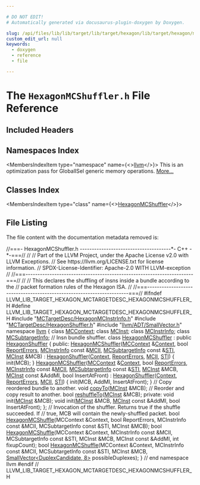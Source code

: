 ```yaml
---

# DO NOT EDIT!
# Automatically generated via docusaurus-plugin-doxygen by Doxygen.

slug: /api/files/lib/lib/target/lib/target/hexagon/lib/target/hexagon/mctargetdesc/hexagonmcshuffler-h
custom_edit_url: null
keywords:
  - doxygen
  - reference
  - file

---
```





# The `HexagonMCShuffler.h` File Reference

<DoxygenPage pluginConfig={pluginConfig}>



## Included Headers

<IncludesList>
<IncludesListItem
  filePath="MCTargetDesc/HexagonMCInstrInfo.h"
  permalink="/docs/api/files/lib/lib/target/lib/target/hexagon/lib/target/hexagon/mctargetdesc/hexagonmcinstrinfo-h"
  isLocal="true" />
<IncludesListItem
  filePath="MCTargetDesc/HexagonShuffler.h"
  permalink="/docs/api/files/lib/lib/target/lib/target/hexagon/lib/target/hexagon/mctargetdesc/hexagonshuffler-h"
  isLocal="true" />
<IncludesListItem
  filePath="llvm/ADT/SmallVector.h"
  permalink="/docs/api/files/include/include/llvm/include/llvm/adt/smallvector-h"
  isLocal="true" />
</IncludesList>

## Namespaces Index

<MembersIndex>

<MembersIndexItem
  type="namespace"
  name={<><a href="/docs/api/namespaces/llvm">llvm</a></>}>
This is an optimization pass for GlobalISel generic memory operations. <a href="/docs/api/namespaces/llvm/#details">More...</a>
</MembersIndexItem>

</MembersIndex>

## Classes Index

<MembersIndex>

<MembersIndexItem
  type="class"
  name={<><a href="/docs/api/classes/llvm/hexagonmcshuffler">HexagonMCShuffler</a></>}>
</MembersIndexItem>

</MembersIndex>


## File Listing

The file content with the documentation metadata removed is:

<ProgramListing>

<Link id="l00001" /><CodeLine lineNumber="1"><span class="doxyHighlightComment">//===- HexagonMCShuffler.h --------------------------------------&#42;- C++ -&#42;-===//</span></CodeLine>
<Link id="l00002" /><CodeLine lineNumber="2"><span class="doxyHighlightComment">//</span></CodeLine>
<Link id="l00003" /><CodeLine lineNumber="3"><span class="doxyHighlightComment">// Part of the LLVM Project, under the Apache License v2.0 with LLVM Exceptions.</span></CodeLine>
<Link id="l00004" /><CodeLine lineNumber="4"><span class="doxyHighlightComment">// See https://llvm.org/LICENSE.txt for license information.</span></CodeLine>
<Link id="l00005" /><CodeLine lineNumber="5"><span class="doxyHighlightComment">// SPDX-License-Identifier: Apache-2.0 WITH LLVM-exception</span></CodeLine>
<Link id="l00006" /><CodeLine lineNumber="6"><span class="doxyHighlightComment">//</span></CodeLine>
<Link id="l00007" /><CodeLine lineNumber="7"><span class="doxyHighlightComment">//===----------------------------------------------------------------------===//</span></CodeLine>
<Link id="l00008" /><CodeLine lineNumber="8"><span class="doxyHighlightComment">//</span></CodeLine>
<Link id="l00009" /><CodeLine lineNumber="9"><span class="doxyHighlightComment">// This declares the shuffling of insns inside a bundle according to the</span></CodeLine>
<Link id="l00010" /><CodeLine lineNumber="10"><span class="doxyHighlightComment">// packet formation rules of the Hexagon ISA.</span></CodeLine>
<Link id="l00011" /><CodeLine lineNumber="11"><span class="doxyHighlightComment">//</span></CodeLine>
<Link id="l00012" /><CodeLine lineNumber="12"><span class="doxyHighlightComment">//===----------------------------------------------------------------------===//</span></CodeLine>
<Link id="l00013" /><CodeLine lineNumber="13"></CodeLine>
<Link id="l00014" /><CodeLine lineNumber="14"><span class="doxyHighlightPreprocessor">#ifndef LLVM&#95;LIB&#95;TARGET&#95;HEXAGON&#95;MCTARGETDESC&#95;HEXAGONMCSHUFFLER&#95;H</span></CodeLine>
<Link id="l00015" /><CodeLine lineNumber="15"><span class="doxyHighlightPreprocessor">#define LLVM&#95;LIB&#95;TARGET&#95;HEXAGON&#95;MCTARGETDESC&#95;HEXAGONMCSHUFFLER&#95;H</span></CodeLine>
<Link id="l00016" /><CodeLine lineNumber="16"></CodeLine>
<Link id="l00017" /><CodeLine lineNumber="17"><span class="doxyHighlightPreprocessor">#include &quot;<a href="/docs/api/files/lib/lib/target/lib/target/hexagon/lib/target/hexagon/mctargetdesc/hexagonmcinstrinfo-h">MCTargetDesc/HexagonMCInstrInfo.h</a>&quot;</span></CodeLine>
<Link id="l00018" /><CodeLine lineNumber="18"><span class="doxyHighlightPreprocessor">#include &quot;<a href="/docs/api/files/lib/lib/target/lib/target/hexagon/lib/target/hexagon/mctargetdesc/hexagonshuffler-h">MCTargetDesc/HexagonShuffler.h</a>&quot;</span></CodeLine>
<Link id="l00019" /><CodeLine lineNumber="19"><span class="doxyHighlightPreprocessor">#include &quot;<a href="/docs/api/files/include/include/llvm/include/llvm/adt/smallvector-h">llvm/ADT/SmallVector.h</a>&quot;</span></CodeLine>
<Link id="l00020" /><CodeLine lineNumber="20"></CodeLine>
<Link id="l00021" /><CodeLine lineNumber="21"><span class="doxyHighlightKeyword">namespace </span><span class="doxyHighlight"><a href="/docs/api/namespaces/llvm">llvm</a> &#123;</span></CodeLine>
<Link id="l00022" /><CodeLine lineNumber="22"></CodeLine>
<Link id="l00023" /><CodeLine lineNumber="23"><span class="doxyHighlightKeyword">class </span><span class="doxyHighlight"><a href="/docs/api/classes/llvm/mccontext">MCContext</a>;</span></CodeLine>
<Link id="l00024" /><CodeLine lineNumber="24"><span class="doxyHighlightKeyword">class </span><span class="doxyHighlight"><a href="/docs/api/classes/llvm/mcinst">MCInst</a>;</span></CodeLine>
<Link id="l00025" /><CodeLine lineNumber="25"><span class="doxyHighlightKeyword">class </span><span class="doxyHighlight"><a href="/docs/api/classes/llvm/mcinstrinfo">MCInstrInfo</a>;</span></CodeLine>
<Link id="l00026" /><CodeLine lineNumber="26"><span class="doxyHighlightKeyword">class </span><span class="doxyHighlight"><a href="/docs/api/classes/llvm/mcsubtargetinfo">MCSubtargetInfo</a>;</span></CodeLine>
<Link id="l00027" /><CodeLine lineNumber="27"></CodeLine>
<Link id="l00028" /><CodeLine lineNumber="28"><span class="doxyHighlightComment">// Insn bundle shuffler.</span></CodeLine>
<Link id="l00029" /><CodeLine lineNumber="29" lineLink="/docs/api/classes/llvm/hexagonmcshuffler"><span class="doxyHighlightKeyword">class </span><span class="doxyHighlight"><a href="/docs/api/classes/llvm/hexagonmcshuffler/#ab828145ae3ee983f06d2efd4ad7a21cb">HexagonMCShuffler</a> : </span><span class="doxyHighlightKeyword">public</span><span class="doxyHighlight"> <a href="/docs/api/classes/llvm/hexagonshuffler/#a1bea60acdfd80dd427535cbe669f568b">HexagonShuffler</a> &#123;</span></CodeLine>
<Link id="l00030" /><CodeLine lineNumber="30"><span class="doxyHighlightKeyword">public</span><span class="doxyHighlight">:</span></CodeLine>
<Link id="l00031" /><CodeLine lineNumber="31" lineLink="/docs/api/classes/llvm/hexagonmcshuffler/#ab828145ae3ee983f06d2efd4ad7a21cb"><span class="doxyHighlight">  <a href="/docs/api/classes/llvm/hexagonmcshuffler/#ab828145ae3ee983f06d2efd4ad7a21cb">HexagonMCShuffler</a>(<a href="/docs/api/classes/llvm/mccontext">MCContext</a> &amp;<a href="/docs/api/classes/llvm/hexagonshuffler/#a04e7bcc848338f170b3227b216aec616">Context</a>, </span><span class="doxyHighlightKeywordType">bool</span><span class="doxyHighlight"> <a href="/docs/api/classes/llvm/hexagonshuffler/#a8ec546f90ddb525b6500986e6ac27239">ReportErrors</a>,</span></CodeLine>
<Link id="l00032" /><CodeLine lineNumber="32"><span class="doxyHighlight">                    <a href="/docs/api/classes/llvm/mcinstrinfo">MCInstrInfo</a> </span><span class="doxyHighlightKeyword">const</span><span class="doxyHighlight"> &amp;<a href="/docs/api/classes/llvm/hexagonshuffler/#ac5472a417eff2e300c9e8f08bdee1297">MCII</a>, <a href="/docs/api/classes/llvm/mcsubtargetinfo">MCSubtargetInfo</a> </span><span class="doxyHighlightKeyword">const</span><span class="doxyHighlight"> &amp;<a href="/docs/api/classes/llvm/hexagonshuffler/#ab93a83f6136cca7d527d21196676ccc4">STI</a>,</span></CodeLine>
<Link id="l00033" /><CodeLine lineNumber="33"><span class="doxyHighlight">                    <a href="/docs/api/classes/llvm/mcinst">MCInst</a> &amp;MCB)</span></CodeLine>
<Link id="l00034" /><CodeLine lineNumber="34"><span class="doxyHighlight">      : <a href="/docs/api/classes/llvm/hexagonshuffler/#a1bea60acdfd80dd427535cbe669f568b">HexagonShuffler</a>(<a href="/docs/api/classes/llvm/hexagonshuffler/#a04e7bcc848338f170b3227b216aec616">Context</a>, <a href="/docs/api/classes/llvm/hexagonshuffler/#a8ec546f90ddb525b6500986e6ac27239">ReportErrors</a>, <a href="/docs/api/classes/llvm/hexagonshuffler/#ac5472a417eff2e300c9e8f08bdee1297">MCII</a>, <a href="/docs/api/classes/llvm/hexagonshuffler/#ab93a83f6136cca7d527d21196676ccc4">STI</a>) &#123;</span></CodeLine>
<Link id="l00035" /><CodeLine lineNumber="35"><span class="doxyHighlight">    init(MCB);</span></CodeLine>
<Link id="l00036" /><CodeLine lineNumber="36"><span class="doxyHighlight">  &#125;</span></CodeLine>
<Link id="l00037" /><CodeLine lineNumber="37"></CodeLine>
<Link id="l00038" /><CodeLine lineNumber="38" lineLink="/docs/api/classes/llvm/hexagonmcshuffler/#a09dfd3467401684077720391d3a69ea0"><span class="doxyHighlight">  <a href="/docs/api/classes/llvm/hexagonmcshuffler/#a09dfd3467401684077720391d3a69ea0">HexagonMCShuffler</a>(<a href="/docs/api/classes/llvm/mccontext">MCContext</a> &amp;<a href="/docs/api/classes/llvm/hexagonshuffler/#a04e7bcc848338f170b3227b216aec616">Context</a>, </span><span class="doxyHighlightKeywordType">bool</span><span class="doxyHighlight"> <a href="/docs/api/classes/llvm/hexagonshuffler/#a8ec546f90ddb525b6500986e6ac27239">ReportErrors</a>,</span></CodeLine>
<Link id="l00039" /><CodeLine lineNumber="39"><span class="doxyHighlight">                    <a href="/docs/api/classes/llvm/mcinstrinfo">MCInstrInfo</a> </span><span class="doxyHighlightKeyword">const</span><span class="doxyHighlight"> &amp;<a href="/docs/api/classes/llvm/hexagonshuffler/#ac5472a417eff2e300c9e8f08bdee1297">MCII</a>, <a href="/docs/api/classes/llvm/mcsubtargetinfo">MCSubtargetInfo</a> </span><span class="doxyHighlightKeyword">const</span><span class="doxyHighlight"> &amp;<a href="/docs/api/classes/llvm/hexagonshuffler/#ab93a83f6136cca7d527d21196676ccc4">STI</a>,</span></CodeLine>
<Link id="l00040" /><CodeLine lineNumber="40"><span class="doxyHighlight">                    <a href="/docs/api/classes/llvm/mcinst">MCInst</a> &amp;MCB, <a href="/docs/api/classes/llvm/mcinst">MCInst</a> </span><span class="doxyHighlightKeyword">const</span><span class="doxyHighlight"> &amp;AddMI, </span><span class="doxyHighlightKeywordType">bool</span><span class="doxyHighlight"> InsertAtFront)</span></CodeLine>
<Link id="l00041" /><CodeLine lineNumber="41"><span class="doxyHighlight">      : <a href="/docs/api/classes/llvm/hexagonshuffler/#a1bea60acdfd80dd427535cbe669f568b">HexagonShuffler</a>(<a href="/docs/api/classes/llvm/hexagonshuffler/#a04e7bcc848338f170b3227b216aec616">Context</a>, <a href="/docs/api/classes/llvm/hexagonshuffler/#a8ec546f90ddb525b6500986e6ac27239">ReportErrors</a>, <a href="/docs/api/classes/llvm/hexagonshuffler/#ac5472a417eff2e300c9e8f08bdee1297">MCII</a>, <a href="/docs/api/classes/llvm/hexagonshuffler/#ab93a83f6136cca7d527d21196676ccc4">STI</a>) &#123;</span></CodeLine>
<Link id="l00042" /><CodeLine lineNumber="42"><span class="doxyHighlight">    init(MCB, AddMI, InsertAtFront);</span></CodeLine>
<Link id="l00043" /><CodeLine lineNumber="43"><span class="doxyHighlight">  &#125;</span></CodeLine>
<Link id="l00044" /><CodeLine lineNumber="44"></CodeLine>
<Link id="l00045" /><CodeLine lineNumber="45"><span class="doxyHighlight">  </span><span class="doxyHighlightComment">// Copy reordered bundle to another.</span></CodeLine>
<Link id="l00046" /><CodeLine lineNumber="46"><span class="doxyHighlight">  </span><span class="doxyHighlightKeywordType">void</span><span class="doxyHighlight"> <a href="/docs/api/classes/llvm/hexagonmcshuffler/#ad7107b9902252656400f8760c3d657dd">copyTo</a>(<a href="/docs/api/classes/llvm/mcinst">MCInst</a> &amp;MCB);</span></CodeLine>
<Link id="l00047" /><CodeLine lineNumber="47"></CodeLine>
<Link id="l00048" /><CodeLine lineNumber="48"><span class="doxyHighlight">  </span><span class="doxyHighlightComment">// Reorder and copy result to another.</span></CodeLine>
<Link id="l00049" /><CodeLine lineNumber="49"><span class="doxyHighlight">  </span><span class="doxyHighlightKeywordType">bool</span><span class="doxyHighlight"> <a href="/docs/api/classes/llvm/hexagonmcshuffler/#a7acb90dc32e0d7297b6264ab4d25c348">reshuffleTo</a>(<a href="/docs/api/classes/llvm/mcinst">MCInst</a> &amp;MCB);</span></CodeLine>
<Link id="l00050" /><CodeLine lineNumber="50"></CodeLine>
<Link id="l00051" /><CodeLine lineNumber="51"><span class="doxyHighlightKeyword">private</span><span class="doxyHighlight">:</span></CodeLine>
<Link id="l00052" /><CodeLine lineNumber="52"><span class="doxyHighlight">  </span><span class="doxyHighlightKeywordType">void</span><span class="doxyHighlight"> init(<a href="/docs/api/classes/llvm/mcinst">MCInst</a> &amp;MCB);</span></CodeLine>
<Link id="l00053" /><CodeLine lineNumber="53"><span class="doxyHighlight">  </span><span class="doxyHighlightKeywordType">void</span><span class="doxyHighlight"> init(<a href="/docs/api/classes/llvm/mcinst">MCInst</a> &amp;MCB, <a href="/docs/api/classes/llvm/mcinst">MCInst</a> </span><span class="doxyHighlightKeyword">const</span><span class="doxyHighlight"> &amp;AddMI, </span><span class="doxyHighlightKeywordType">bool</span><span class="doxyHighlight"> InsertAtFront);</span></CodeLine>
<Link id="l00054" /><CodeLine lineNumber="54"><span class="doxyHighlight">&#125;;</span></CodeLine>
<Link id="l00055" /><CodeLine lineNumber="55"></CodeLine>
<Link id="l00056" /><CodeLine lineNumber="56"><span class="doxyHighlightComment">// Invocation of the shuffler.  Returns true if the shuffle succeeded.  If</span></CodeLine>
<Link id="l00057" /><CodeLine lineNumber="57"><span class="doxyHighlightComment">// true, MCB will contain the newly-shuffled packet.</span></CodeLine>
<Link id="l00058" /><CodeLine lineNumber="58"><span class="doxyHighlightKeywordType">bool</span><span class="doxyHighlight"> <a href="/docs/api/namespaces/llvm/#a2e62b46a3eb52ccf356ac99f8ebb3c06">HexagonMCShuffle</a>(MCContext &amp;Context, </span><span class="doxyHighlightKeywordType">bool</span><span class="doxyHighlight"> ReportErrors,</span></CodeLine>
<Link id="l00059" /><CodeLine lineNumber="59"><span class="doxyHighlight">                      MCInstrInfo </span><span class="doxyHighlightKeyword">const</span><span class="doxyHighlight"> &amp;MCII, MCSubtargetInfo </span><span class="doxyHighlightKeyword">const</span><span class="doxyHighlight"> &amp;STI,</span></CodeLine>
<Link id="l00060" /><CodeLine lineNumber="60"><span class="doxyHighlight">                      MCInst &amp;MCB);</span></CodeLine>
<Link id="l00061" /><CodeLine lineNumber="61"><span class="doxyHighlightKeywordType">bool</span><span class="doxyHighlight"> <a href="/docs/api/namespaces/llvm/#a2e62b46a3eb52ccf356ac99f8ebb3c06">HexagonMCShuffle</a>(MCContext &amp;Context, MCInstrInfo </span><span class="doxyHighlightKeyword">const</span><span class="doxyHighlight"> &amp;MCII,</span></CodeLine>
<Link id="l00062" /><CodeLine lineNumber="62"><span class="doxyHighlight">                      MCSubtargetInfo </span><span class="doxyHighlightKeyword">const</span><span class="doxyHighlight"> &amp;STI, MCInst &amp;MCB,</span></CodeLine>
<Link id="l00063" /><CodeLine lineNumber="63"><span class="doxyHighlight">                      MCInst </span><span class="doxyHighlightKeyword">const</span><span class="doxyHighlight"> &amp;AddMI, </span><span class="doxyHighlightKeywordType">int</span><span class="doxyHighlight"> fixupCount);</span></CodeLine>
<Link id="l00064" /><CodeLine lineNumber="64"><span class="doxyHighlightKeywordType">bool</span><span class="doxyHighlight"> <a href="/docs/api/namespaces/llvm/#a2e62b46a3eb52ccf356ac99f8ebb3c06">HexagonMCShuffle</a>(MCContext &amp;Context, MCInstrInfo </span><span class="doxyHighlightKeyword">const</span><span class="doxyHighlight"> &amp;MCII,</span></CodeLine>
<Link id="l00065" /><CodeLine lineNumber="65"><span class="doxyHighlight">                      MCSubtargetInfo </span><span class="doxyHighlightKeyword">const</span><span class="doxyHighlight"> &amp;STI, MCInst &amp;MCB,</span></CodeLine>
<Link id="l00066" /><CodeLine lineNumber="66"><span class="doxyHighlight">                      <a href="/docs/api/namespaces/llvm/#a8fc529c79977cdd01e187986f960a07f">SmallVector&lt;DuplexCandidate, 8&gt;</a> possibleDuplexes);</span></CodeLine>
<Link id="l00067" /><CodeLine lineNumber="67"></CodeLine>
<Link id="l00068" /><CodeLine lineNumber="68"><span class="doxyHighlight">&#125; </span><span class="doxyHighlightComment">// end namespace llvm</span></CodeLine>
<Link id="l00069" /><CodeLine lineNumber="69"></CodeLine>
<Link id="l00070" /><CodeLine lineNumber="70"><span class="doxyHighlightPreprocessor">#endif </span><span class="doxyHighlightComment">// LLVM&#95;LIB&#95;TARGET&#95;HEXAGON&#95;MCTARGETDESC&#95;HEXAGONMCSHUFFLER&#95;H</span></CodeLine>

</ProgramListing>


</DoxygenPage>
